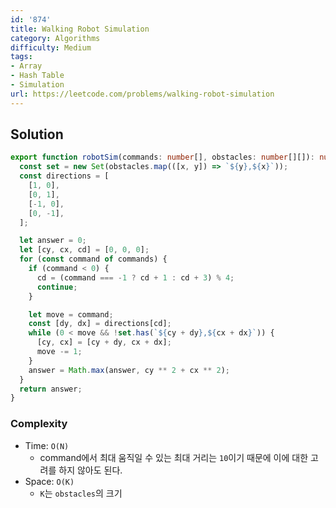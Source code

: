 ```yaml
---
id: '874'
title: Walking Robot Simulation
category: Algorithms
difficulty: Medium
tags:
- Array
- Hash Table
- Simulation
url: https://leetcode.com/problems/walking-robot-simulation
---
```


## Solution

```typescript filename="solution.ts" copy
export function robotSim(commands: number[], obstacles: number[][]): number {
  const set = new Set(obstacles.map(([x, y]) => `${y},${x}`));
  const directions = [
    [1, 0],
    [0, 1],
    [-1, 0],
    [0, -1],
  ];

  let answer = 0;
  let [cy, cx, cd] = [0, 0, 0];
  for (const command of commands) {
    if (command < 0) {
      cd = (command === -1 ? cd + 1 : cd + 3) % 4;
      continue;
    }

    let move = command;
    const [dy, dx] = directions[cd];
    while (0 < move && !set.has(`${cy + dy},${cx + dx}`)) {
      [cy, cx] = [cy + dy, cx + dx];
      move -= 1;
    }
    answer = Math.max(answer, cy ** 2 + cx ** 2);
  }
  return answer;
}
```

### Complexity

- Time: `O(N)`
  - command에서 최대 움직일 수 있는 최대 거리는 `10`이기 때문에 이에 대한 고려를 하지 않아도 된다.
- Space: `O(K)`
  - `K`는 `obstacles`의 크기

